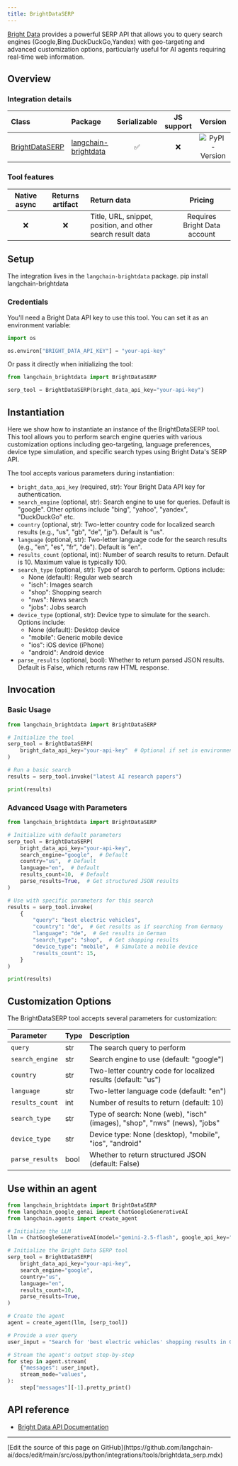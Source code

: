 ```yaml
---
title: BrightDataSERP
---
```


[Bright Data](https://brightdata.com/) provides a powerful SERP API that allows you to query search engines (Google,Bing.DuckDuckGo,Yandex) with geo-targeting and advanced customization options, particularly useful for AI agents requiring real-time web information.

## Overview

### Integration details

|Class|Package|Serializable|JS support|Version|
|:--|:--|:-:|:-:|:-:|
|[BrightDataSERP](https://pypi.org/project/langchain-brightdata/)|[langchain-brightdata](https://pypi.org/project/langchain-brightdata/)|✅|❌|![PyPI - Version](https://img.shields.io/pypi/v/langchain-brightdata?style=flat-square&label=%20)|

### Tool features

|Native async|Returns artifact|Return data|Pricing|
|:-:|:-:|:--|:-:|
|❌|❌|Title, URL, snippet, position, and other search result data|Requires Bright Data account|

## Setup

The integration lives in the `langchain-brightdata` package.
pip install langchain-brightdata

### Credentials

You'll need a Bright Data API key to use this tool. You can set it as an environment variable:

```python
import os

os.environ["BRIGHT_DATA_API_KEY"] = "your-api-key"
```

Or pass it directly when initializing the tool:

```python
from langchain_brightdata import BrightDataSERP

serp_tool = BrightDataSERP(bright_data_api_key="your-api-key")
```

## Instantiation

Here we show how to instantiate an instance of the BrightDataSERP tool. This tool allows you to perform search engine queries with various customization options including geo-targeting, language preferences, device type simulation, and specific search types using Bright Data's SERP API.

The tool accepts various parameters during instantiation:

- `bright_data_api_key` (required, str): Your Bright Data API key for authentication.
- `search_engine` (optional, str): Search engine to use for queries. Default is "google". Other options include "bing", "yahoo", "yandex", "DuckDuckGo" etc.
- `country` (optional, str): Two-letter country code for localized search results (e.g., "us", "gb", "de", "jp"). Default is "us".
- `language` (optional, str): Two-letter language code for the search results (e.g., "en", "es", "fr", "de"). Default is "en".
- `results_count` (optional, int): Number of search results to return. Default is 10. Maximum value is typically 100.
- `search_type` (optional, str): Type of search to perform. Options include:
  - None (default): Regular web search
  - "isch": Images search
  - "shop": Shopping search
  - "nws": News search
  - "jobs": Jobs search
- `device_type` (optional, str): Device type to simulate for the search. Options include:
  - None (default): Desktop device
  - "mobile": Generic mobile device
  - "ios": iOS device (iPhone)
  - "android": Android device
- `parse_results` (optional, bool): Whether to return parsed JSON results. Default is False, which returns raw HTML response.

## Invocation

### Basic Usage

```python
from langchain_brightdata import BrightDataSERP

# Initialize the tool
serp_tool = BrightDataSERP(
    bright_data_api_key="your-api-key"  # Optional if set in environment variables
)

# Run a basic search
results = serp_tool.invoke("latest AI research papers")

print(results)
```

### Advanced Usage with Parameters

```python
from langchain_brightdata import BrightDataSERP

# Initialize with default parameters
serp_tool = BrightDataSERP(
    bright_data_api_key="your-api-key",
    search_engine="google",  # Default
    country="us",  # Default
    language="en",  # Default
    results_count=10,  # Default
    parse_results=True,  # Get structured JSON results
)

# Use with specific parameters for this search
results = serp_tool.invoke(
    {
        "query": "best electric vehicles",
        "country": "de",  # Get results as if searching from Germany
        "language": "de",  # Get results in German
        "search_type": "shop",  # Get shopping results
        "device_type": "mobile",  # Simulate a mobile device
        "results_count": 15,
    }
)

print(results)
```

## Customization Options

The BrightDataSERP tool accepts several parameters for customization:

|Parameter|Type|Description|
|:--|:--|:--|
|`query`|str|The search query to perform|
|`search_engine`|str|Search engine to use (default: "google")|
|`country`|str|Two-letter country code for localized results (default: "us")|
|`language`|str|Two-letter language code (default: "en")|
|`results_count`|int|Number of results to return (default: 10)|
|`search_type`|str|Type of search: None (web), "isch" (images), "shop", "nws" (news), "jobs"|
|`device_type`|str|Device type: None (desktop), "mobile", "ios", "android"|
|`parse_results`|bool|Whether to return structured JSON (default: False)|

## Use within an agent

```python
from langchain_brightdata import BrightDataSERP
from langchain_google_genai import ChatGoogleGenerativeAI
from langchain.agents import create_agent

# Initialize the LLM
llm = ChatGoogleGenerativeAI(model="gemini-2.5-flash", google_api_key="your-api-key")

# Initialize the Bright Data SERP tool
serp_tool = BrightDataSERP(
    bright_data_api_key="your-api-key",
    search_engine="google",
    country="us",
    language="en",
    results_count=10,
    parse_results=True,
)

# Create the agent
agent = create_agent(llm, [serp_tool])

# Provide a user query
user_input = "Search for 'best electric vehicles' shopping results in Germany in German using mobile."

# Stream the agent's output step-by-step
for step in agent.stream(
    {"messages": user_input},
    stream_mode="values",
):
    step["messages"][-1].pretty_print()
```

## API reference

- [Bright Data API Documentation](https://docs.brightdata.com/scraping-automation/serp-api/introduction)

---

<Callout icon="pen-to-square" iconType="regular">
  [Edit the source of this page on GitHub](https://github.com/langchain-ai/docs/edit/main/src/oss/python/integrations/tools/brightdata_serp.mdx)
</Callout>
